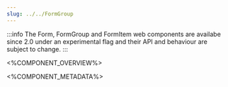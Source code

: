 ```yaml
---
slug: ../../FormGroup
---
```



:::info
The Form, FormGroup and FormItem web components are availabe since 2.0 under an experimental flag and their API and behaviour are subject to change.
:::

<%COMPONENT_OVERVIEW%>

<%COMPONENT_METADATA%>